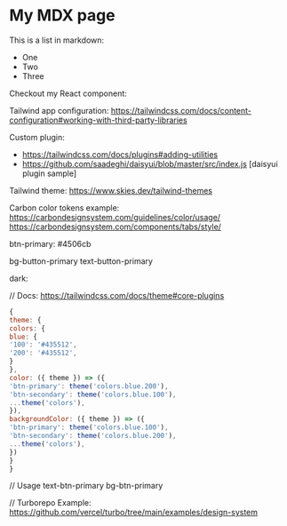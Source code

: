 # My MDX page

This is a list in markdown:

- One
- Two
- Three

Checkout my React component:

Tailwind app configuration:
https://tailwindcss.com/docs/content-configuration#working-with-third-party-libraries

Custom plugin:

- https://tailwindcss.com/docs/plugins#adding-utilities
- https://github.com/saadeghi/daisyui/blob/master/src/index.js [daisyui plugin sample]

Tailwind theme:
https://www.skies.dev/tailwind-themes

Carbon color tokens example:
https://carbondesignsystem.com/guidelines/color/usage/
https://carbondesignsystem.com/components/tabs/style/

btn-primary: #4506cb

bg-button-primary
text-button-primary

dark:

// Docs: https://tailwindcss.com/docs/theme#core-plugins

```javascript
{
theme: {
colors: {
blue: {
'100': '#435512',
'200': '#435512',
}
},
color: ({ theme }) => ({
'btn-primary': theme('colors.blue.200'),
'btn-secondary': theme('colors.blue.100'),
...theme('colors'),
}),
backgroundColor: ({ theme }) => ({
'btn-primary': theme('colors.blue.100'),
'btn-secondary': theme('colors.blue.200'),
...theme('colors'),
})
}
}
```

// Usage
text-btn-primary
bg-btn-primary

// Turborepo Example: https://github.com/vercel/turbo/tree/main/examples/design-system
